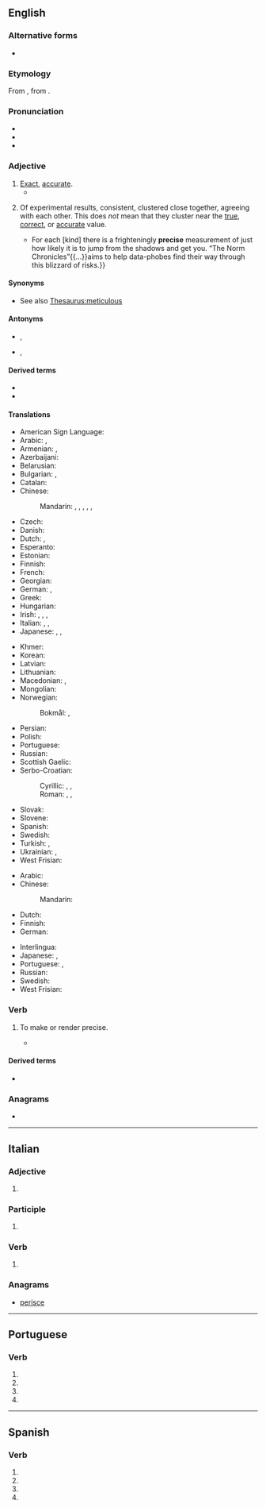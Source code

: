 {{also|précise|precisé|précisé}}
==English==

===Alternative forms===
* {{l|en|præcise}} {{qualifier|archaic}}

===Etymology===
From {{etyl|frm|en}} {{m|frm|précis}}, from {{etyl|la|en}} {{m|la|praecisus}}.

===Pronunciation===
* {{IPA|/pɹɪˈsaɪs/|lang=en}}
* {{rhymes|aɪs|lang=en}}
* {{hyphenation|pre|cise|lang=en}}

===Adjective===
{{en-adj}}

# [[exact|Exact]], [[accurate]].
#* {{quote-book|year=1921|author=Bertrand Russell|title=[[S:The Analysis of Mind/Lecture IX|The Analysis of Mind]]|passage=A memory is "'''precise'''" when the occurrences that would verify it are narrowly circumscribed: for instance, "I met Jones" is '''precise''' as compared to "I met a man." A memory is "accurate" when it is both precise and true, i.e. in the above instance, if it was Jones I met.}}
# {{lb|en|sciences}} Of experimental results, consistent, clustered close together, agreeing with each other. This does ''not'' mean that they cluster near the [[true]], [[correct]], or [[accurate]] value.
#* {{quote-magazine|date=2013-06-22|volume=407|issue=8841|page=76|magazine={{w|The Economist}}
|title=[http://www.economist.com/news/books-and-arts/21579801-making-sense-statistics-riddle-our-days-snakes-and-ladders Snakes and ladders]
|passage=Risk is everywhere.{{...}}For each [kind] there is a frighteningly '''precise''' measurement of just how likely it is to jump from the shadows and get you. “The Norm Chronicles”{{...}}aims to help data-phobes find their way through this blizzard of risks.}}

====Synonyms====
* See also [[Thesaurus:meticulous]]

====Antonyms====
* {{sense|exact, accurate}} {{l|en|inexact}}, {{l|en|imprecise}}
* {{sense|consistent}} {{l|en|inconsistent}}, {{l|en|varying}}

====Derived terms====
* {{l|en|precisely}}
* {{l|en|prissy}}<!-- see etymology -->

====Translations====
{{trans-top|exact}}
* American Sign Language: {{t|ase|SmallO@NearTipThumb-PalmDown-SmallO@CenterChesthigh-PalmUp CirclesSurface Contact}}
* Arabic: {{t|ar|مَضْبُوط}}, {{t+|ar|دَقِيق}}
* Armenian: {{t+|hy|ճիշտ}}, {{t+|hy|ճշգրիտ}}
* Azerbaijani: {{t+|az|dəqiq}}
* Belarusian: {{t|be|дакладны|tr=dakládny|sc=Cyrl}}
* Bulgarian: {{t+|bg|точен|tr=tóčen|sc=Cyrl}}, {{t+|bg|прецизен|tr=precízen|sc=Cyrl}}
* Catalan: {{t+|ca|precís}}
* Chinese:
*: Mandarin: {{t+|cmn|準確|sc=Hani}}, {{t+|cmn|准确|tr=zhǔnquè|sc=Hani}}, {{t+|cmn|正確|sc=Hani}}, {{t+|cmn|正确|tr=zhèngquè|sc=Hani}}, {{t+|cmn|精確|sc=Hani}}, {{t+|cmn|精确|tr=jīngquè|sc=Hani}}
* Czech: {{t+|cs|přesný|m}}
* Danish: {{t+|da|præcis}}
* Dutch: {{t+|nl|nauwkeurig}}, {{t+|nl|precies}}
* Esperanto: {{t+|eo|preciza}}
* Estonian: {{t+|et|täpne}}
* Finnish: {{t+|fi|tarkka}}
* French: {{t+|fr|précis}}
* Georgian: {{t|ka|ზუსტი}}
* German: {{t+|de|präzise}}, {{t+|de|genau}}
* Greek: {{t+|el|ακριβής}}
* Hungarian: {{t+|hu|pontos}}
* Irish: {{t|ga|cruinn}}, {{t|ga|beacht}}, {{t|ga|gonta}}, {{t|ga|pointeáilte}}
* Italian: {{t+|it|preciso}}, {{t+|it|esatto}}, {{t+|it|accurato}}
* Japanese: {{t+|ja|正確|tr=せいかくな, seikaku na|alt=正確な|sc=Jpan}}, {{t+|ja|精密|tr=せいみつな, seimitsu na|alt=精密な|sc=Jpan}}, {{t+|ja|厳密|tr=げんみつな, genmitsu na|alt=厳密な|sc=Jpan}}
{{trans-mid}}
* Khmer: {{t+|km|ត្រឹម|tr=trəm|sc=Khmr}}
* Korean: {{t+|ko|정확하다|tr=jeonghwak-han|alt=정확한}}
* Latvian: {{t|lv|precīzs}}
* Lithuanian: {{t+|lt|tikslus}}
* Macedonian: {{t|mk|точен|tr=tóčen|sc=Cyrl}}, {{t|mk|прецизен|tr=précizen|sc=Cyrl}}
* Mongolian: {{t+|mn|нарийн}}
* Norwegian:
*: Bokmål: {{t+|no|presis}}, {{t|no|nøyaktig}}
* Persian: {{t+|fa|دقیق|tr=daqiq|sc=fa-Arab}}
* Polish: {{t+|pl|dokładny}}
* Portuguese: {{t+|pt|preciso}}
* Russian: {{t+|ru|то́чный}}
* Scottish Gaelic: {{t|gd|pongail}}
* Serbo-Croatian:
*: Cyrillic: {{t|sh|точан|sc=Cyrl}}, {{t|sh|тачан|sc=Cyrl}}, {{t|sh|прецизан|sc=Cyrl}}
*: Roman: {{t+|sh|točan}}, {{t+|sh|tačan}}, {{t+|sh|precizan}}
* Slovak: {{t|sk|presný}}
* Slovene: {{t|sl|natančen}}
* Spanish: {{t+|es|preciso}}
* Swedish: {{t+|sv|precis}}
* Turkish: {{t+|tr|dakik}}, {{t+|tr|kesin}}
* Ukrainian: {{t+|uk|точний|tr=tóčnyj|sc=Cyrl}}, {{t|uk|докладний|tr=dokládnyj|sc=Cyrl}}
* West Frisian: {{t|fy|preciis}}
{{trans-bottom}}

{{trans-top|(sciences) clustered close together}}
* Arabic: {{t-needed|ar}}
* Chinese:
*: Mandarin: {{t-needed|cmn}}
* Dutch: {{t|nl|precijs}}
* Finnish: {{t+|fi|tarkka}}
* German: {{t+|de|exakt}}
{{trans-mid}}
* Interlingua: {{t|ia|precise}}
* Japanese: {{t|ja|厳密な|tr=げんみつな, genmitsuna|sc=Jpan}}, {{t|ja|正確な|tr=せいかくな, seikakuna|sc=Jpan}}
* Portuguese: {{t+|pt|preciso|m}}, {{t+|pt|precisa|f}}
* Russian: {{t-needed|ru}}
* Swedish: {{t+|sv|noggrann}}
* West Frisian: {{t|fy|preciis}}
{{trans-bottom}}

===Verb===
{{en-verb|precis}}

# {{lb|en|used by non-native speakers or in jargons, e.g. EU English|transitive}} To make or render precise.
#* {{quote-book|year=2011||title= Proposal for a REGULATION OF THE EUROPEAN PARLIAMENT AND OF THE COUNCIL on the Common Fisheries Policy |passage=This proposal for a new basic regulation is justified because there is a need '''to precise''' the objectives of the CFP.}}

====Derived terms====
* {{l|en|precising definition}}

===Anagrams===
* {{anagrams|en|piecers|pierces|recipes}}

----

==Italian==

===Adjective===
{{it-adj-form|f-p}}

# {{inflection of|preciso||f|p|lang=it}}

===Participle===
{{head|it|participle form|g=f-p}}

# {{inflection of|preciso||f|p|lang=it}}

===Verb===
{{head|it|verb form}}

# {{inflection of|precidere||3|s|phis|lang=it}}

===Anagrams===
* [[perisce#Italian|perisce]]

----

==Portuguese==

===Verb===
{{head|pt|verb form}}

# {{pt-verb form of|precisar|ar|subjunctive|present|singular|first}}
# {{pt-verb form of|precisar|ar|subjunctive|present|singular|third}}
# {{pt-verb form of|precisar|ar|imperative|affirmative|singular|third}}
# {{pt-verb form of|precisar|ar|imperative|negative|singular|third}}

----

==Spanish==

===Verb===
{{head|es|verb form}}

# {{es-verb form of|ending=ar|mood=imperative|pers=2|formal=yes|number=singular|precisar}}
# {{es-verb form of|ending=ar|mood=subjunctive|tense=present|pers=1|number=singular|precisar}}
# {{es-verb form of|ending=ar|mood=subjunctive|tense=present|pers=2|formal=yes|number=singular|precisar}}
# {{es-verb form of|ending=ar|mood=subjunctive|tense=present|pers=3|number=singular|precisar}}